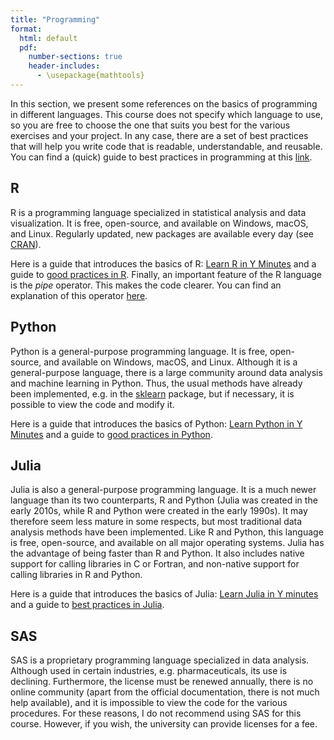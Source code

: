 ```yaml
--- 
title: "Programming"
format: 
  html: default
  pdf:
    number-sections: true
    header-includes:
      - \usepackage{mathtools} 
--- 
```



In this section, we present some references on the basics of programming in different languages. This course does not specify which language to use, so you are free to choose the one that suits you best for the various exercises and your project. In any case, there are a set of best practices that will help you write code that is readable, understandable, and reusable. You can find a (quick) guide to best practices in programming at this [link](../misc/good-practices.qmd). 

## R

R is a programming language specialized in statistical analysis and data visualization. It is free, open-source, and available on Windows, macOS, and Linux. Regularly updated, new packages are available every day (see [CRAN](https://cloud.r-project.org/web/packages/available_packages_by_date.html)).

Here is a guide that introduces the basics of R: [Learn R in Y Minutes](https://learnxinyminutes.com/fr/r/) and a guide to [good practices in R](../misc/good-practices-R.qmd). Finally, an important feature of the R language is the *pipe* operator. This makes the code clearer. You can find an explanation of this operator [here](../misc/pipe.qmd).

## Python

Python is a general-purpose programming language. It is free, open-source, and available on Windows, macOS, and Linux. Although it is a general-purpose language, there is a large community around data analysis and machine learning in Python. Thus, the usual methods have already been implemented, e.g. in the [sklearn](https://scikit-learn.org/stable/) package, but if necessary, it is possible to view the code and modify it. 

Here is a guide that introduces the basics of Python: [Learn Python in Y Minutes](https://learnxinyminutes.com/fr/python/) and a guide to [good practices in Python](../misc/good-practices-python.qmd).

## Julia

Julia is also a general-purpose programming language. It is a much newer language than its two counterparts, R and Python (Julia was created in the early 2010s, while R and Python were created in the early 1990s). It may therefore seem less mature in some respects, but most traditional data analysis methods have been implemented. Like R and Python, this language is free, open-source, and available on all major operating systems. Julia has the advantage of being faster than R and Python. It also includes native support for calling libraries in C or Fortran, and non-native support for calling libraries in R and Python.

Here is a guide that introduces the basics of Julia: [Learn Julia in Y minutes](https://learnxinyminutes.com/julia/) and a guide to [best practices in Julia](https://modernjuliaworkflows.org).

## SAS

SAS is a proprietary programming language specialized in data analysis. Although used in certain industries, e.g. pharmaceuticals, its use is declining. Furthermore, the license must be renewed annually, there is no online community (apart from the official documentation, there is not much help available), and it is impossible to view the code for the various procedures. For these reasons, I do not recommend using SAS for this course. However, if you wish, the university can provide licenses for a fee.


